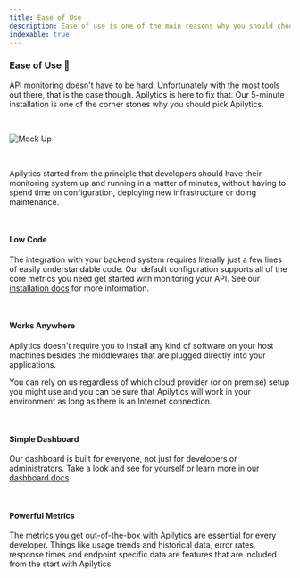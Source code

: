 ```yaml
---
title: Ease of Use
description: Ease of use is one of the main reasons why you should choose Apilytics over other API monitoring solutions.
indexable: true
---
```


### Ease of Use 👏

<p className="text-xl">
  API monitoring doesn't have to be hard. Unfortunately with the most tools out there, that is the
  case though. Apilytics is here to fix that. Our 5-minute installation is one of the corner stones
  why you should pick Apilytics.
</p>

<br />

![Mock Up](/mock-ups/time-frame.gif)

<br />

Apilytics started from the principle that developers should have their monitoring system up and running in a matter of minutes,
without having to spend time on configuration, deploying new infrastructure or doing maintenance.

<br />

#### Low Code

The integration with your backend system requires literally just a few lines of easily understandable code.
Our default configuration supports all of the core metrics you need get started with monitoring your API.
See our [installation docs](/docs/get-started#install-middleware) for more information.

<br />

#### Works Anywhere

Apilytics doesn't require you to install any kind of software on your host machines besides the middlewares that are plugged directly into your applications.

You can rely on us regardless of which cloud provider (or on premise) setup you might use
and you can be sure that Apilytics will work in your environment as long as there is an Internet connection.

<br />

#### Simple Dashboard

Our dashboard is built for everyone, not just for developers or administrators.
Take a look and see for yourself or learn more in our [dashboard docs](/docs/dashboard).

<br />

#### Powerful Metrics

The metrics you get out-of-the-box with Apilytics are essential for every developer.
Things like usage trends and historical data, error rates, response times and endpoint specific data are features that are included from the start with Apilytics.
